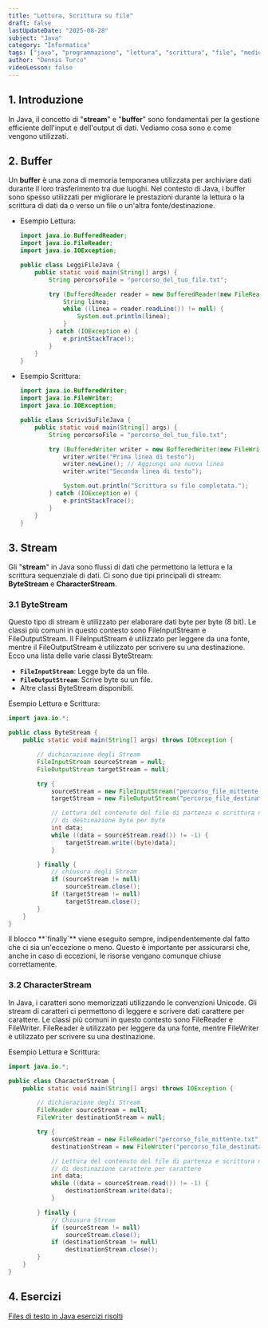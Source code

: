 ```yaml
---
title: "Lettura, Scrittura su file"
draft: false
lastUpdateDate: "2025-08-28"
subject: "Java"
category: "Informatica"
tags: ["java", "programmazione", "lettura", "scrittura", "file", "medio"]
author: "Dennis Turco"
videoLesson: false
---
```


## 1. Introduzione

In Java, il concetto di "**stream**" e "**buffer**" sono fondamentali per la gestione efficiente dell'input e dell'output di dati. Vediamo cosa sono e come vengono utilizzati.

## 2. Buffer

Un **buffer** è una zona di memoria temporanea utilizzata per archiviare dati durante il loro trasferimento tra due luoghi. Nel contesto di Java, i buffer sono spesso utilizzati per migliorare le prestazioni durante la lettura o la scrittura di dati da o verso un file o un'altra fonte/destinazione.

- Esempio Lettura:

    ```java
    import java.io.BufferedReader;
    import java.io.FileReader;
    import java.io.IOException;

    public class LeggiFileJava {
        public static void main(String[] args) {
            String percorsoFile = "percorso_del_tuo_file.txt";

            try (BufferedReader reader = new BufferedReader(new FileReader(percorsoFile))) {
                String linea;
                while ((linea = reader.readLine()) != null) {
                    System.out.println(linea);
                }
            } catch (IOException e) {
                e.printStackTrace();
            }
        }
    }
    ```

- Esempio Scrittura:

    ```java
    import java.io.BufferedWriter;
    import java.io.FileWriter;
    import java.io.IOException;

    public class ScriviSuFileJava {
        public static void main(String[] args) {
            String percorsoFile = "percorso_del_tuo_file.txt";

            try (BufferedWriter writer = new BufferedWriter(new FileWriter(percorsoFile))) {
                writer.write("Prima linea di testo");
                writer.newLine(); // Aggiungi una nuova linea
                writer.write("Seconda linea di testo");

                System.out.println("Scrittura su file completata.");
            } catch (IOException e) {
                e.printStackTrace();
            }
        }
    }
    ```
    

## 3. Stream

Gli "**stream**" in Java sono flussi di dati che permettono la lettura e la scrittura sequenziale di dati. Ci sono due tipi principali di stream: **ByteStream** e **CharacterStream**.

### 3.1 ByteStream

Questo tipo di stream è utilizzato per elaborare dati byte per byte (8 bit). Le classi più comuni in questo contesto sono FileInputStream e FileOutputStream. Il FileInputStream è utilizzato per leggere da una fonte, mentre il FileOutputStream è utilizzato per scrivere su una destinazione. Ecco una lista delle varie classi ByteStream:

- **`FileInputStream`**: Legge byte da un file.
- **`FileOutputStream`**: Scrive byte su un file.
- Altre classi ByteStream disponibili.

Esempio Lettura e Scrittura:

```java
import java.io.*;

public class ByteStream {
    public static void main(String[] args) throws IOException { 

        // dichiarazione degli Stream
        FileInputStream sourceStream = null;
        FileOutputStream targetStream = null;

        try {
            sourceStream = new FileInputStream("percorso_file_mittente.txt");
            targetStream = new FileOutputStream("percorso_file_destinatario.txt");

            // Lettura del contenuto del file di partenza e scrittura nel file
            // di destinazione byte per byte
            int data;
            while ((data = sourceStream.read()) != -1) {
                targetStream.write((byte)data);
            }

        } finally {
            // chiusura degli Stream
            if (sourceStream != null)
                sourceStream.close();
            if (targetStream != null)
                targetStream.close();
        }
    }
}
```

<Aside variant="info">
Il blocco **`finally`** viene eseguito sempre, indipendentemente dal fatto che ci sia un'eccezione o meno. Questo è importante per assicurarsi che, anche in caso di eccezioni, le risorse vengano comunque chiuse correttamente.
</Aside>

### 3.2 CharacterStream

In Java, i caratteri sono memorizzati utilizzando le convenzioni Unicode. Gli stream di caratteri ci permettono di leggere e scrivere dati carattere per carattere. Le classi più comuni in questo contesto sono FileReader e FileWriter. FileReader è utilizzato per leggere da una fonte, mentre FileWriter è utilizzato per scrivere su una destinazione.

Esempio Lettura e Scrittura:

```java
import java.io.*;

public class CharacterStream {
    public static void main(String[] args) throws IOException {

        // dichiarazione degli Stream
        FileReader sourceStream = null;
        FileWriter destinationStream = null;

        try {
            sourceStream = new FileReader("percorso_file_mittente.txt");
            destinationStream = new FileWriter("percorso_file_destinatario.txt");

            // Lettura del contenuto del file di partenza e scrittura nel file
            // di destinazione carattere per carattere
            int data;
            while ((data = sourceStream.read()) != -1) {
                destinationStream.write(data);
            }

        } finally {
            // Chiusura Stream
            if (sourceStream != null)
                sourceStream.close();
            if (destinationStream != null)
                destinationStream.close();
        }
    }
}

```

## 4. Esercizi

[Files di testo in Java esercizi risolti](https://www.edutecnica.it/informatica/streamx/streamx.htm)